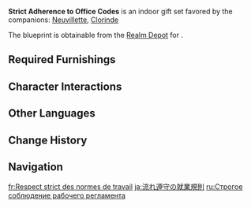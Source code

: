 {{Furnishing Infobox
|id             = 350075
|image          = Furnishing Set Strict Adherence to Office Codes Display.png
|category       = Indoor Set
|subcategory    = Gift Set
|quality        = 4
|adeptal_energy = 900
|load           = 1,413
|description    = A classic study layout based on the [[Palais Mermonia]]'s furnishings, recreating that ever-bustling office, where everything is in accordance with regulations.
A certain [[Fontaine Research Institute]] researcher once claimed that "a person's environment will greatly affect their state at work." Following this principle, one who is within an environment so much like the Palais might subconsciously, reliably follow every process to the letter...
|blueprint      = Realm Depot
}}
'''Strict Adherence to Office Codes''' is an indoor gift set favored by the companions: [[Neuvillette]], [[Clorinde]]

The blueprint is obtainable from the [[Realm Depot]] for {{Item|Realm Currency|24|x=240}}.

==Required Furnishings==
{{Recipe
|type = Gift Set
|yield = 0
|Model Contraption: Reasonable Roundabout = 1
|"Maison Cardinalice's Cabinet" = 2
|"Maison Cardinalice's Focus" = 1
|Floral Arrangement: "Nearly Aquamarine" = 1
|"Passage's Stable Storage" = 1
|"Witness to Great Focus" = 1
|Restaurant Rug: "Equal Dialogue" = 1
|"Maison Cardinalice's Punctuality" = 1
|Floral Arrangement: "Art of Contrast" = 2
|"Comfort of a Home Away From Home" = 2
|sort = Model Contraption: Reasonable Roundabout;"Maison Cardinalice's Cabinet";"Maison Cardinalice's Focus";Floral Arrangement: "Nearly Aquamarine";"Passage's Stable Storage";"Witness to Great Focus";Restaurant Rug: "Equal Dialogue";"Maison Cardinalice's Punctuality";Floral Arrangement: "Art of Contrast";"Comfort of a Home Away From Home"
}}

==Character Interactions==
{{Gift Set Character Interactions
|character_1 = Neuvillette
|rewards_1   = Primogem*20;Guide to Equity*2;Mora*20,000
|character_2 = Clorinde
|rewards_2   = Primogem*20;Vajrada Amethyst Fragment*1;Mora*20,000
|set         = Strict Adherence to Office Codes
}}

==Other Languages==
{{Other Languages
|en      = Strict Adherence to Office Codes
|zhs     = 严守流程的办公准则
|zhs_rm  = 
|zht     = 嚴守流程的辦公準則
|zht_rm  = 
|zh_tl   = 
|ja      = 流れ遵守の就業規則
|ja_rm   = Nagare Junshu no Shuugyou Kisoku
|ja_tl   = 
|ko      = 엄격한 프로세스의 업무 규범
|ko_rm   = 
|ko_tl   = 
|es      = Estándares de oficina: Flujo de trabajo
|es_tl   = Office Standards: Workflow
|fr      = Respect strict des normes de travail
|fr_tl   = Strict Adherence to Work Standards
|ru      = Строгое соблюдение рабочего регламента
|ru_tl   = 
|th      = หลักปฏิบัติในที่ทำงานอย่างเคร่งครัด
|th_rm   = 
|th_tl   = 
|vi      = Chuẩn Mực Văn Phòng Tuân Thủ Quy Trình
|vi_tl   = 
|de      = Regeln zur strikten Einhaltung von Arbeitsabläufen
|de_tl   = Rules for Strict Adherence to Workflow
|id      = Mematuhi Aturan Kantor dengan Ketat
|id_tl   = Strict Adherence to Office Codes
|pt      = Adesão Estrita aos Códigos do Escritório
|pt_tl   = 
|tr      = Sıkı Ofis Kuralları
|tr_tl   = 
|it      = Osservanza delle regole d'ufficio
|it_tl   = Observance of Office Rules
}}

==Change History==
{{Change History|4.3}}

==Navigation==
{{Furnishing Navbox/Sets|type=gift}}

[[fr:Respect strict des normes de travail]]
[[ja:流れ遵守の就業規則]]
[[ru:Строгое соблюдение рабочего регламента]]